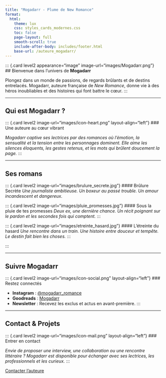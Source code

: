 ```yaml
---
title: "Mogadarr - Plume de New Romance"
format:
  html:
    theme: lux
    css: styles_cards_modernes.css
    toc: false
    page-layout: full
    smooth-scroll: true
    include-after-body: includes/footer.html
    base-url: /auteure_mogadarr/
---
```


::: {.card level2 appearance="image" image-url="images/Mogadarr.png"}
## Bienvenue dans l'univers de __Mogadarr__

Plongez dans un monde de passions, de regards brûlants et de destins entrelacés. Mogadarr, auteure française de *New Romance*, donne vie à des héros inoubliables et des histoires qui font battre le cœur.
:::

---

## Qui est Mogadarr&nbsp;?

::: {.card level2 image-url="images/icon-heart.png" layout-align="left"}
### Une auteure au cœur vibrant

*Mogadarr captive ses lectrices par des romances où l’émotion, la sensualité et la tension entre les personnages dominent. Elle aime les silences éloquents, les gestes retenus, et les mots qui brûlent doucement la page.*
:::

---

## Ses romans

:::{.cards columns=3}

::: {.card level2 image-url="images/brulure_secrete.jpg"}
#### Brûlure Secrète
*Une journaliste ambitieuse. Un boxeur au passé trouble. Un amour incandescent et dangereux.*
:::

::: {.card level2 image-url="images/pluie_promesses.jpg"}
#### Sous la pluie de tes promesses
*Deux ex, une dernière chance. Un récit poignant sur le pardon et les secondes fois qui comptent.*
:::

::: {.card level2 image-url="images/etreinte_hasard.jpg"}
#### L'étreinte du hasard
*Une rencontre dans un train. Une histoire entre douceur et tempête. Le destin fait bien les choses.*
:::

:::

---

## Suivre Mogadarr

::: {.card level2 image-url="images/icon-social.png" layout-align="left"}
### Restez connectés

- **Instagram** : [@mogadarr_romance](https://instagram.com/mogadarr_romance)
- **Goodreads** : [Mogadarr](https://goodreads.com)
- **Newsletter** : Recevez les exclus et actus en avant-première.
:::

---

## Contact & Projets

::: {.card level2 image-url="images/icon-mail.png" layout-align="left"}
### Entrer en contact

*Envie de proposer une interview, une collaboration ou une rencontre littéraire&nbsp;? Mogadarr est disponible pour échanger avec ses lectrices, les professionnels et les curieux.*
:::

<div class="center-button">
  <a href="mailto:mogadarr@gmail.com" class="button">Contacter l’auteure</a>
</div>
